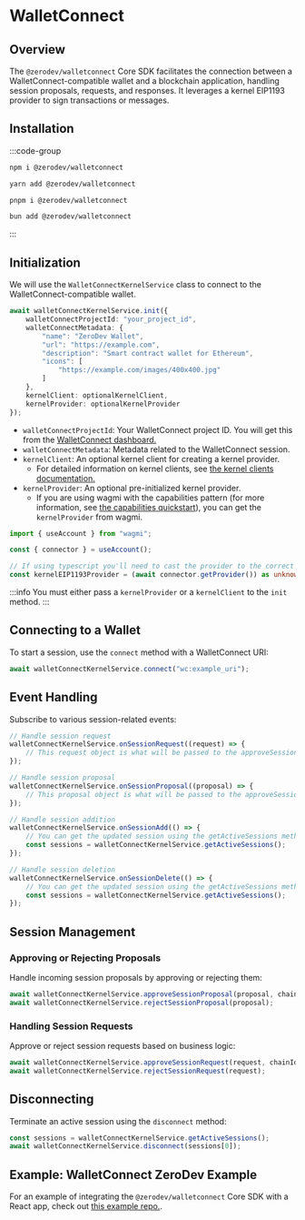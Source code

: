 
<VersionWarning version="5.3.x" /> 

# WalletConnect

## Overview

The `@zerodev/walletconnect` Core SDK facilitates the connection between a WalletConnect-compatible wallet and a blockchain application, handling session proposals, requests, and responses. It leverages a kernel EIP1193 provider to sign transactions or messages.

## Installation

:::code-group

```bash [npm]
npm i @zerodev/walletconnect
```

```bash [yarn]
yarn add @zerodev/walletconnect
```

```bash [pnpm]
pnpm i @zerodev/walletconnect
```

```bash [bun]
bun add @zerodev/walletconnect
```

:::


## Initialization

We will use the `WalletConnectKernelService` class to connect to the WalletConnect-compatible wallet.

```typescript
await walletConnectKernelService.init({
    walletConnectProjectId: "your_project_id",
    walletConnectMetadata: {
        "name": "ZeroDev Wallet",
        "url": "https://example.com",
        "description": "Smart contract wallet for Ethereum",
        "icons": [
            "https://example.com/images/400x400.jpg"
        ]
    },
    kernelClient: optionalKernelClient,
    kernelProvider: optionalKernelProvider
});
```

- `walletConnectProjectId`: Your WalletConnect project ID. You will get this from the [WalletConnect dashboard.](https://cloud.walletconnect.com/sign-in)
- `walletConnectMetadata`: Metadata related to the WalletConnect session.
- `kernelClient`: An optional kernel client for creating a kernel provider.
    - For detailed information on kernel clients, see [the kernel clients documentation.](/sdk/v5_3_x/core-api/create-account#create-an-account-client)
- `kernelProvider`: An optional pre-initialized kernel provider.
    - If you are using wagmi with the capabilities pattern (for more information, see [the capabilities quickstart](/smart-wallet/quickstart-capabilities)), you can get the `kernelProvider` from wagmi.

```typescript
import { useAccount } from "wagmi";

const { connector } = useAccount();

// If using typescript you'll need to cast the provider to the correct type
const kernelEIP1193Provider = (await connector.getProvider()) as unknown as KernelEIP1193Provider<EntryPoint>;
```

:::info
You must either pass a `kernelProvider` or a `kernelClient` to the `init` method.
:::

## Connecting to a Wallet

To start a session, use the `connect` method with a WalletConnect URI:

```typescript
await walletConnectKernelService.connect("wc:example_uri");
```

## Event Handling

Subscribe to various session-related events:

```typescript
// Handle session request
walletConnectKernelService.onSessionRequest((request) => {
    // This request object is what will be passed to the approveSessionRequest method or rejectSessionRequest method
});

// Handle session proposal
walletConnectKernelService.onSessionProposal((proposal) => {
    // This proposal object is what will be passed to the approveSessionProposal method or rejectSessionProposal method
});

// Handle session addition
walletConnectKernelService.onSessionAdd(() => {
    // You can get the updated session using the getActiveSessions method
    const sessions = walletConnectKernelService.getActiveSessions();
});

// Handle session deletion
walletConnectKernelService.onSessionDelete(() => {
    // You can get the updated session using the getActiveSessions method
    const sessions = walletConnectKernelService.getActiveSessions();
});
```

## Session Management

### Approving or Rejecting Proposals

Handle incoming session proposals by approving or rejecting them:

```typescript
await walletConnectKernelService.approveSessionProposal(proposal, chainId, address);
await walletConnectKernelService.rejectSessionProposal(proposal);
```

### Handling Session Requests

Approve or reject session requests based on business logic:

```typescript
await walletConnectKernelService.approveSessionRequest(request, chainId);
await walletConnectKernelService.rejectSessionRequest(request);
```

## Disconnecting

Terminate an active session using the `disconnect` method:

```typescript
const sessions = walletConnectKernelService.getActiveSessions();
await walletConnectKernelService.disconnect(sessions[0]);
```

## Example: WalletConnect ZeroDev Example

For an example of integrating the `@zerodev/walletconnect` Core SDK with a React app, check out [this example repo.](https://github.com/zerodevapp/walletconnect-example).
